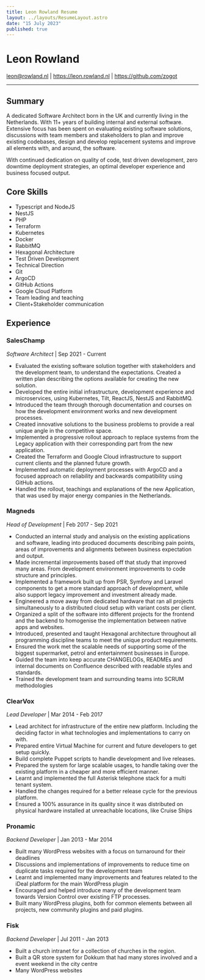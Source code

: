 ```yaml
---
title: Leon Rowland Resume
layout: ../layouts/ResumeLayout.astro
date: "15 July 2023"
published: true
---
```


# Leon Rowland

leon@rowland.nl | https://leon.rowland.nl | https://github.com/zogot

---
## Summary

A dedicated Software Architect born in the UK and currently living in the Netherlands. With 11+ years of building 
internal and external software. Extensive focus has been spent on evaluating existing software solutions, discussions
with team members and stakeholders to plan and improve existing codebases, design and develop replacement systems and
improve all elements with, and around, the software.

With continued dedication on quality of code, test driven development, zero downtime deployment strategies, an optimal
developer experience and business focused output.

## Core Skills
* Typescript and NodeJS
* NestJS
* PHP
* Terraform
* Kubernetes
* Docker
* RabbitMQ
* Hexagonal Architecture
* Test Driven Development
* Technical Direction
* Git
* ArgoCD
* GitHub Actions
* Google Cloud Platform
* Team leading and teaching
* Client+Stakeholder communication

## Experience

### SalesChamp
_Software Architect_ | Sep 2021 - Current

* Evaluated the existing software solution together with stakeholders and the development team, to understand the
expectations. Created a written plan describing the options available for creating the new solution.
* Developed the entire initial infrastructure, development experience and microservices, using Kubernetes, Tilt, ReactJS,
NestJS and RabbitMQ.
* Introduced the team through thorough documentation and courses on how the development environment works and new
development processes.
* Created innovative solutions to the business problems to provide a real unique angle in the competitive space.
* Implemented a progressive rollout approach to replace systems from the Legacy application with their corresponding
part from the new application.
* Created the Terraform and Google Cloud infrastructure to support current clients and the planned future growth.
* Implemented automatic deployment processes with ArgoCD and a focused approach on reliability and backwards compatibility
using GitHub actions.
* Handled the rollout, teachings and explanations of the new Application, that was used by major energy companies in the
Netherlands.

### Magneds
_Head of Development_ | Feb 2017 - Sep 2021

* Conducted an internal study and analysis on the existing applications and software, leading into produced documents
describing pain points, areas of improvements and alignments between business expectation and output.
* Made incremental improvements based off that study that improved many areas. From development environment
improvements to code structure and principles.
* Implemented a framework built up from PSR, Symfony and Laravel components to get a more standard approach of 
development, while also support legacy improvement and investment already made.
* Engineered a move away from dedicated hardware that ran all projects simultaneously to a distributed cloud setup with
variant costs per client.
* Organized a split of the software into different projects for the frontend and the backend to homogenise the implementation
between native apps and websites.
* Introduced, presented and taught Hexagonal architecture throughout all programming discipline teams to meet the unique
product requirements.
* Ensured the work met the scalable needs of supporting some of the biggest supermarket, petrol and entertainment 
businesses in Europe.
* Guided the team into keep accurate CHANGELOGs, READMEs and internal documents on Confluence described with readable
styles and standards.
* Trained the development team and surrounding teams into SCRUM methodologies

### ClearVox
_Lead Developer_ | Mar 2014 - Feb 2017

* Lead architect for infrastructure of the entire new platform. Including the deciding factor
  in what technologies and implementations to carry on with.
* Prepared entire Virtual Machine for current and future developers to get setup quickly.
* Build complete Puppet scripts to handle development and live releases.
* Prepared the system for large scalable usages, to handle taking over the existing
  platform in a cheaper and more efficient manner.
* Learnt and implemented the full Asterisk telephone stack for a multi tenant system.
* Handled the changes required for a better release cycle for the previous platform.
* Ensured a 100% assurance in its quality since it was distributed on physical hardware
  installed at unreachable locations, like Cruise Ships

### Pronamic
_Backend Developer_ | Jan 2013 - Mar 2014

* Built many WordPress websites with a focus on turnaround for their deadlines
* Discussions and implementations of improvements to reduce time on duplicate tasks
  required for the development team
* Learnt and implemented many improvements and features related to the iDeal platform
  for the main WordPress plugin
* Encouraged and helped introduce many of the development team towards Version
  Control over existing FTP processes.
* Built many WordPress plugins, both for common elements between all projects, new
  community plugins and paid plugins.

### Fisk
_Backend Developer_ | Jul 2011 - Jan 2013

* Built a church intranet for a collection of churches in the region.
* Built a QR store system for Dokkum that had many stores involved and a event
  weekend in the city centre
* Many WordPress websites
